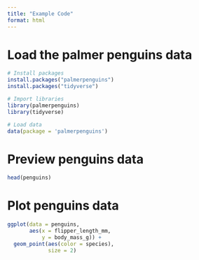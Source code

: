 ```yaml
---
title: "Example Code"
format: html
---
```


# Load the palmer penguins data
```r
# Install packages
install.packages("palmerpenguins")
install.packages("tidyverse")

# Import libraries
library(palmerpenguins)
library(tidyverse)

# Load data
data(package = 'palmerpenguins')
```

# Preview penguins data
```r
head(penguins)
```

# Plot penguins data
```r
ggplot(data = penguins, 
       aes(x = flipper_length_mm, 
           y = body_mass_g)) + 
  geom_point(aes(color = species), 
             size = 2)
```
